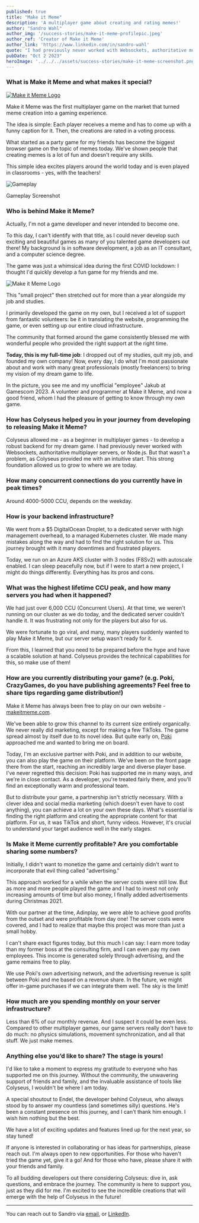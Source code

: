 ```yaml
---
published: true
title: "Make it Meme"
description: 'A multiplayer game about creating and rating memes!'
author: "Sandro Wahl"
author_img: '/success-stories/make-it-meme-profilepic.jpeg'
author_ref: 'Creator of Make it Meme'
author_link: 'https://www.linkedin.com/in/sandro-wahl'
quote: "I had previously never worked with Websockets, authoritative multiplayer servers, or Node.js. But that wasn’t a problem, as Colyseus provided me with an intuitive start. This strong foundation allowed us to grow to where we are today."
pubDate: "Oct 2 2023"
heroImage: '../../../assets/success-stories/make-it-meme-screenshot.png'
---
```


### What is **Make it Meme** and what makes it special?

<a href="https://makeitmeme.com">
  <Image class="rounded inline-block mx-auto w-1/2 float-right lg:w-1/4 ml-8" src={logoImage} alt="Make it Meme Logo" />
</a>

Make it Meme was the first multiplayer game on the market that turned meme creation into a gaming experience.

The idea is simple: Each player receives a meme and has to come up with a funny caption for it. Then, the creations are rated in a voting process.

What started as a party game for my friends has become the biggest browser game on the topic of memes today. We've shown people that creating memes is a lot of fun and doesn't require any skills.

This simple idea excites players around the world today and is even played in classrooms - yes, with the teachers!

<div class="mx-auto mt-6 mb-12 w-sm w-full lg:w-2/3 text-center text-gray-600 ">
  <Image class="rounded" src={screenshotImage} alt="Gameplay" />
  <p class="text-sm p-3 italic">Gameplay Screenshot</p>
</div>

### Who is behind **Make it Meme**?

Actually, I'm not a game developer and never intended to become one.

To this day, I can't identify with that title, as I could never develop such exciting and beautiful games as many of you talented game developers out there! My background is in software development, a job as an IT consultant, and a computer science degree.

The game was just a whimsical idea during the first COVID lockdown: I thought I'd quickly develop a fun game for my friends and me.

<Image class="rounded inline-block mx-auto w-1/2 float-right lg:float-left lg:w-1/3 mr-6" src={teamImage} alt="Make it Meme Logo" />

This "small project" then stretched out for more than a year alongside my job and studies.

I primarily developed the game on my own, but I received a lot of support from fantastic volunteers: be it in translating the website, programming the game, or even setting up our entire cloud infrastructure.

The community that formed around the game consistently blessed me with wonderful people who provided the right support at the right time.

**Today, this is my full-time job**: I dropped out of my studies, quit my job, and founded my own company! Now, every day, I do what I'm most passionate about and work with many great professionals (mostly freelancers) to bring my vision of my dream game to life.

In the picture, you see me and my unofficial "employee" Jakub at Gamescom 2023. A volunteer and programmer at Make it Meme, and now a good friend, whom I had the pleasure of getting to know through my own game.

### How has Colyseus helped you in your journey from developing to releasing **Make it Meme**?

Colyseus allowed me - as a beginner in multiplayer games - to develop a robust backend for my dream game. I had previously never worked with Websockets, authoritative multiplayer servers, or Node.js. But that wasn't a problem, as Colyseus provided me with an intuitive start. This strong foundation allowed us to grow to where we are today.


### How many concurrent connections do you currently have in peak times?
Around 4000-5000 CCU, depends on the weekday.


### How is your backend infrastructure?

We went from a $5 DigitalOcean Droplet, to a dedicated server with high management overhead, to a managed Kubernetes cluster. We made many mistakes along the way and had to find the right solution for us. This journey brought with it many downtimes and frustrated players.

Today, we run on an Azure AKS cluster with 3 nodes (F8Sv2) with autoscale enabled. I can sleep peacefully now, but if I were to start a new project, I might do things differently. Everything has its pros and cons.


### What was the highest lifetime CCU peak, and how many servers you had when it happened?

We had just over 6,000 CCU (Concurrent Users). At that time, we weren't running on our cluster as we do today, and the dedicated server couldn't handle it. It was frustrating not only for the players but also for us.

We were fortunate to go viral, and many, many players suddenly wanted to play Make it Meme, but our server setup wasn't ready for it.

From this, I learned that you need to be prepared before the hype and have a scalable solution at hand. Colyseus provides the technical capabilities for this, so make use of them!


### How are you currently distributing your game? (e.g. Poki, CrazyGames, do you have publishing agreements? Feel free to share tips regarding game distribution!)

Make it Meme has always been free to play on our own website - <a href="https://makeitmeme.com">makeitmeme.com</a>.

We've been able to grow this channel to its current size entirely organically. We never really did marketing, except for making a few TikToks. The game spread almost by itself due to its novel idea. But quite early on, [Poki](https://developers.poki.com/) approached me and wanted to bring me on board.

Today, I'm an exclusive partner with Poki, and in addition to our website, you can also play the game on their platform. We've been on the front page there from the start, reaching an incredibly large and diverse player base. I've never regretted this decision: Poki has supported me in many ways, and we're in close contact. As a developer, you're treated fairly there, and you'll find an exceptionally warm and professional team.

But to distribute your game, a partnership isn't strictly necessary. With a clever idea and social media marketing (which doesn't even have to cost anything), you can achieve a lot on your own these days. What's essential is finding the right platform and creating the appropriate content for that platform. For us, it was TikTok and short, funny videos. However, it's crucial to understand your target audience well in the early stages.

### Is **Make it Meme** currently profitable? Are you comfortable sharing some numbers?

Initially, I didn't want to monetize the game and certainly didn't want to incorporate that evil thing called "advertising."

This approach worked for a while when the server costs were still low. But as more and more people played the game and I had to invest not only increasing amounts of time but also money, I finally added advertisements during Christmas 2021.

With our partner at the time, Adinplay, we were able to achieve good profits from the outset and were profitable from day one! The server costs were covered, and I had to realize that maybe this project was more than just a small hobby.

I can't share exact figures today, but this much I can say: I earn more today than my former boss at the consulting firm, and I can even pay my own employees. This income is generated solely through advertising, and the game remains free to play.

We use Poki's own advertising network, and the advertising revenue is split between Poki and me based on a revenue share. In the future, we might offer in-game purchases if we can integrate them well. The sky is the limit!

### How much are you spending monthly on your server infrastructure?

Less than 6% of our monthly revenue. And I suspect it could be even less. Compared to other multiplayer games, our game servers really don't have to do much: no physics simulations, movement synchronization, and all that stuff. We just make memes.

### Anything else you’d like to share? The stage is yours!

I'd like to take a moment to express my gratitude to everyone who has supported me on this journey. Without the community, the unwavering support of friends and family, and the invaluable assistance of tools like Colyseus, I wouldn't be where I am today.

A special shoutout to Endel, the developer behind Colyseus, who always stood by to answer my countless (and sometimes silly) questions. He's been a constant presence on this journey, and I can't thank him enough. I wish him nothing but the best.

We have a lot of exciting updates and features lined up for the next year, so stay tuned!

If anyone is interested in collaborating or has ideas for partnerships, please reach out. I'm always open to new opportunities. For those who haven't tried the game yet, give it a go! And for those who have, please share it with your friends and family.

To all budding developers out there considering Colyseus: dive in, ask questions, and embrace the journey. The community is here to support you, just as they did for me. I'm excited to see the incredible creations that will emerge with the help of Colyseus in the future!

---

You can reach out to Sandro via [email](mailto:sandro@prealpha.dev?subject=Colyseus%20Success%20Stories&body=Hi%20Sandro%2C), or [LinkedIn](https://www.linkedin.com/in/sandro-wahl).
